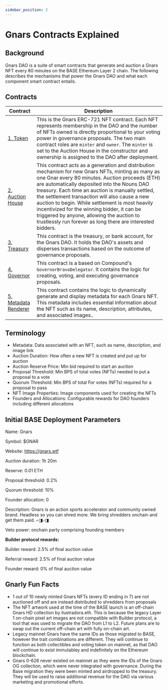 ```yaml
---
sidebar_position: 2
---
```



# Gnars Contracts Explained

## Background

Gnars DAO is a suite of smart contracts that generate and auction a Gnars NFT every 80 minutes on the BASE Ethereum Layer 2 chain.
The following describes the mechanisms that power the Gnars DAO and what each component smart contract entails.

## Contracts

| Contract                                                                                        | Description                                                                                                                                                                                                                                                                                                                                                                                                                                                                                                             |
|-------------------------------------------------------------------------------------------------|-------------------------------------------------------------------------------------------------------------------------------------------------------------------------------------------------------------------------------------------------------------------------------------------------------------------------------------------------------------------------------------------------------------------------------------------------------------------------------------------------------------------------|
| [1.  Token](https://basescan.io/address/0x880Fb3Cf5c6Cc2d7DFC13a993E839a9411200C17)             | This is the Gnars ERC-721 NFT contract. Each NFT represents membership in the DAO and the number of NFTs owned is directly proportional to your voting power in governance proposals. The two main contract roles are `minter` and `owner`. The `minter` is set to the Auction House in the constructor and ownership is assigned to the DAO after deployment.                                                                                                                                                          |
| [2.  Auction House](https://basescan.io/address/0x494Eaa55ECF6310658B8fC004b0888DCB698097f)     | This contract acts as a generation and distribution mechanism for new Gnars NFTs, minting as many as one Gnar every 80 minutes. Auction proceeds (ETH) are automatically deposited into the Nouns DAO treasury. Each time an auction is manually settled, the settlement transaction will also cause a new auction to begin. While settlement is most heavily incentivized for the winning bidder, it can be triggered by anyone, allowing the auction to trustlessly run forever as long there are interested bidders. |
| [3.  Treasury](https://basescan.io/address/0x72aD986ebAc0246D2b3c565ab2a1ce3a14cE6f88)          | This contract is the treasury, or bank account, for the Gnars DAO. It holds the DAO's assets and disperses transactions based on the outcome of governance proposals.                                                                                                                                                                                                                                                                                                                                                   |
| [4.  Governor](https://basescan.io/address/0x3dd4e53a232B7B715c9ae455f4e732465eD71b4c)          | This contract is a based on Compound's `GovernorBravoDelegator`. It contains the logic for creating, voting, and executing governance proposals.                                                                                                                                                                                                                                                                                                                                                                        |
| [5.  Metadata Renderer](https://basescan.io/address/0xdc9799d424EbFDCF5310f3bad3dDCcE3931d4b58) | This contract contains the logic to dynamically generate and display metadata for each Gnars NFT. This metadata includes essential information about the NFT such as its name, description, attributes, and associated images..                                                                                                                                                                                                                                                                                         |

## Terminology
- Metadata: Data associated with an NFT, such as name, description, and image link
- Auction Duration: How often a new NFT is created and put up for auction
- Auction Reserve Price: Min bid required to start an auction
- Proposal Threshold: Min BPS of total votes (NFTs) needed to put a proposal to a vote
- Quorum Threshold: Min BPS of total For votes (NFTs) required for a proposal to pass
- NFT Image Properties: Image components used for creating the NFTs
- Founders and Allocations: Configurable rewards for DAO founders including different allocations

## Initial BASE Deployment Parameters
Name: Gnars

Symbol: $GNAR

Website: https://gnars.wtf

Auction duration: 1h 20m

Reserve: 0.01 ETH

Proposal threshold: 0.2%

Quorum threshold: 10%

Founder allocation: 0

Description: Gnars is an action sports accelerator and community owned brand. Headless so you can shred more. We bring shredders onchain and get them paid. ⌐◨-◨

Veto power: onchain party comprising founding members

<b>Builder protocol rewards:</b>

Builder reward: 2.5% of final auction value

Referral reward: 2.5% of final auction value

Founder reward: 0% of final auction value


## Gnarly Fun Facts
- 1 out of 10 newly minted Gnars NFTs (every ID ending in 7) are not auctioned off and are instead distributed to shredders from proposals
- The NFT artwork used at the time of the BASE launch is an off-chain Gnars HD collection by ilustradora.eth. This is because the legacy Layer 1 on-chain pixel art images are not compatible with Builder protocol, a tool that was used to migrate the DAO from L1 to L2. Future plans are to swap out the current off-chain art with fully on-chain art.
- Legacy mainnet Gnars have the same IDs as those migrated to BASE, however the trait combinations are different. They will continue to function as both collectibles and voting token on mainnet, as that DAO will continue to exist immutabley and indefinitely on the Ethereum blockchain.
- Gnars 0-626 never existed on mainnet as they were the IDs of the Gnars OG collection, which were never integrated with governance. During the Base migration they were been minted and airdropped to the treasury. They will be used to raise additional revenue for the DAO via various marketing and promotional efforts.
